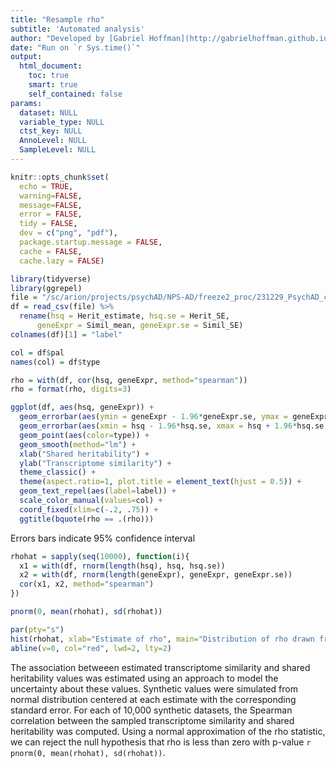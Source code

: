 ```yaml
---
title: "Resample rho"
subtitle: 'Automated analysis'
author: "Developed by [Gabriel Hoffman](http://gabrielhoffman.github.io/)"
date: "Run on `r Sys.time()`"
output: 
  html_document:
    toc: true
    smart: true
    self_contained: false
params:
  dataset: NULL
  variable_type: NULL
  ctst_key: NULL
  AnnoLevel: NULL
  SampleLevel: NULL
---
```


<!---


cd /sc/arion/projects/CommonMind/hoffman/NPS-AD/work/nps_ad/analysis/freeze2/revision
git pull

system("git pull")

rmarkdown::render("sample_rho.Rmd")

--->



```r
knitr::opts_chunk$set(
  echo = TRUE,
  warning=FALSE,
  message=FALSE,
  error = FALSE,
  tidy = FALSE,
  dev = c("png", "pdf"),
  package.startup.message = FALSE,
  cache = FALSE,
  cache.lazy = FALSE)
```

```r
library(tidyverse)
library(ggrepel)
file = "/sc/arion/projects/psychAD/NPS-AD/freeze2_proc/231229_PsychAD_capstone_F4_5_crossDis/241202_PsychAD_SharedHeritability-TranscriptomeSimilarity_export.csv"
df = read_csv(file) %>%
  rename(hsq = Herit_estimate, hsq.se = Herit_SE,
      geneExpr = Simil_mean, geneExpr.se = Simil_SE)
colnames(df)[1] = "label" 

col = df$pal
names(col) = df$type

rho = with(df, cor(hsq, geneExpr, method="spearman"))
rho = format(rho, digits=3)

ggplot(df, aes(hsq, geneExpr)) +
  geom_errorbar(aes(ymin = geneExpr - 1.96*geneExpr.se, ymax = geneExpr + 1.96*geneExpr.se, color=type), alpha = .3) +
  geom_errorbar(aes(xmin = hsq - 1.96*hsq.se, xmax = hsq + 1.96*hsq.se, color=type), alpha = .3) +
  geom_point(aes(color=type)) +
  geom_smooth(method="lm") +
  xlab("Shared heritability") +
  ylab("Transcriptome similarity") +
  theme_classic() +
  theme(aspect.ratio=1, plot.title = element_text(hjust = 0.5)) +
  geom_text_repel(aes(label=label)) +
  scale_color_manual(values=col) +
  coord_fixed(xlim=c(-.2, .75)) +
  ggtitle(bquote(rho == .(rho)))
```

Errors bars indicate 95% confidence interval

```r
rhohat = sapply(seq(10000), function(i){
  x1 = with(df, rnorm(length(hsq), hsq, hsq.se))
  x2 = with(df, rnorm(length(geneExpr), geneExpr, geneExpr.se))
  cor(x1, x2, method="spearman")
})

pnorm(0, mean(rhohat), sd(rhohat))

par(pty="s")
hist(rhohat, xlab="Estimate of rho", main="Distribution of rho drawn from synthetic data")
abline(v=0, col="red", lwd=2, lty=2)
```

The association betweeen estimated transcriptome similarity and shared heritability values was estimated using an approach to model the uncertainty about these values.  Synthetic values were simulated from normal distribution centered at each estimate with the corresponding standard error.  For each of 10,000 synthetic datasets, the Spearman correlation between the sampled transcriptome similarity and shared heritability was computed.  Using a normal approximation of the rho statistic, we can reject the null hypothesis that rho is less than zero with p-value `r pnorm(0, mean(rhohat), sd(rhohat))`.


